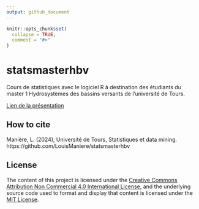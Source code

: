 ```yaml
---
output: github_document
---
```


<!-- README.md is generated from README.Rmd. Please edit that file -->

```r
knitr::opts_chunk$set(
  collapse = TRUE,
  comment = "#>"
)
```

# statsmasterhbv

<!-- badges: start -->

<!-- badges: end -->

Cours de statistiques avec le logiciel R à destination des étudiants du master 1 Hydrosystèmes des bassins versants de l'université de Tours.

[Lien de la présentation](https://louismaniere.github.io/statsmasterhbv/)

## How to cite

Manière, L. (2024), Université de Tours, Statistiques et data mining. https://github.com/LouisManiere/statsmasterhbv

## License

The content of this project is licensed under the [Creative Commons Attribution Non Commercial 4.0 International License](https://github.com/LouisManiere/statsmasterhbv/blob/main/LICENSE-CC-BY-NC), and the underlying source code used to format and display that content is licensed under the [MIT License](https://github.com/LouisManiere/statsmasterhbv/blob/main/LICENSE.md).
